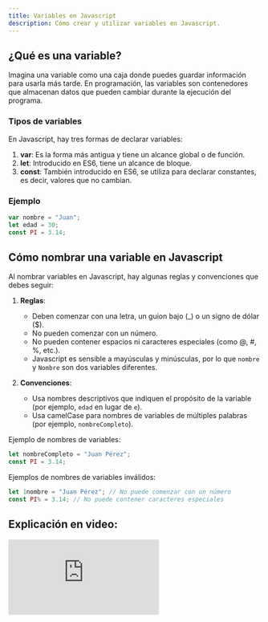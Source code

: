 ```yaml
---
title: Variables en Javascript
description: Cómo crear y utilizar variables en Javascript.
---
```


## ¿Qué es una variable?

Imagina una variable como una caja donde puedes guardar información para usarla más tarde. En programación, las variables son contenedores que almacenan datos que pueden cambiar durante la ejecución del programa.

### Tipos de variables

En Javascript, hay tres formas de declarar variables:

1. **var**: Es la forma más antigua y tiene un alcance global o de función.
2. **let**: Introducido en ES6, tiene un alcance de bloque.
3. **const**: También introducido en ES6, se utiliza para declarar constantes, es decir, valores que no cambian.

### Ejemplo

```javascript
var nombre = "Juan";
let edad = 30;
const PI = 3.14;
```

## Cómo nombrar una variable en Javascript

Al nombrar variables en Javascript, hay algunas reglas y convenciones que debes seguir:

1. **Reglas**:
   - Deben comenzar con una letra, un guion bajo (_) o un signo de dólar ($).
   - No pueden comenzar con un número.
   - No pueden contener espacios ni caracteres especiales (como @, #, %, etc.).
   - Javascript es sensible a mayúsculas y minúsculas, por lo que `nombre` y `Nombre` son dos variables diferentes.

2. **Convenciones**:
   - Usa nombres descriptivos que indiquen el propósito de la variable (por ejemplo, `edad` en lugar de `e`).
   - Usa camelCase para nombres de variables de múltiples palabras (por ejemplo, `nombreCompleto`).

Ejemplo de nombres de variables:

```javascript
let nombreCompleto = "Juan Pérez";
const PI = 3.14;
```

Ejemplos de nombres de variables inválidos:

```javascript
let 1nombre = "Juan Pérez"; // No puede comenzar con un número
const PI% = 3.14; // No puede contener caracteres especiales
```

## Explicación en video:

<iframe className='youtube-video' src="https://www.youtube.com/embed/J7zOnUUTc0U?si=d4ctHlUu0KyNJrN5" title="YouTube video player" frameBorder="0" allow="accelerometer; autoplay; clipboard-write; encrypted-media; gyroscope; picture-in-picture; web-share" referrerPolicy="strict-origin-when-cross-origin"  ></iframe>
